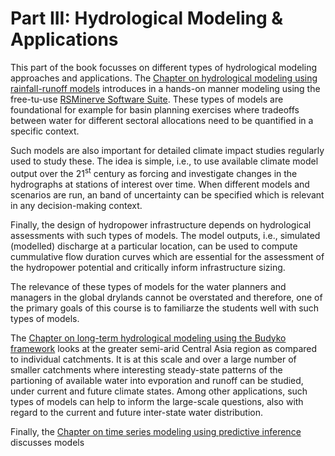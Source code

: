 # Part III: Hydrological Modeling & Applications {#sec-hydrological-modeling}

This part of the book focusses on different types of hydrological modeling approaches and applications. The [Chapter on hydrological modeling using rainfall-runoff models](#sec-hydraulic-hydrological-modeling) introduces in a hands-on manner modeling using the free-tu-use [RSMinerve Software Suite](https://www.crealp.ch/fr/accueil/outils-services/logiciels/rs-minerve.html){target="_blank"}. These types of models are foundational for example for basin planning exercises where tradeoffs between water for different sectoral allocations need to be quantified in a specific context. 

Such models are also important for detailed climate impact studies regularly used to study these. The idea is simple, i.e., to use available climate model output over the 21^st^ century as forcing and investigate changes in the hydrographs at stations of interest over time. When different models and scenarios are run, an band of uncertainty can be specified which is relevant in any decision-making context. 

Finally, the design of hydropower infrastructure depends on hydrological assessments with such types of models. The model outputs, i.e., simulated (modelled) discharge at a particular location, can be used to compute cummulative flow duration curves which are essential for the assessment of the hydropower potential and critically inform infrastructure sizing.

The relevance of these types of models for the water planners and managers in the global drylands cannot be overstated and therefore, one of the primary goals of this course is to familiarze the students well with such types of models.

The [Chapter on long-term hydrological modeling using the Budyko framework](#sec-budyko-modeling) looks at the greater semi-arid Central Asia region as compared to individual catchments. It is at this scale and over a large number of smaller catchments where interesting steady-state patterns of the partioning of available water into evporation and runoff can be studied, under current and future climate states. Among other applications, such types of models can help to inform the large-scale questions, also with regard to the current and future inter-state water distribution.

Finally, the [Chapter on time series modeling using predictive inference](#sec-modeling-using-predictive-inference) discusses models 

